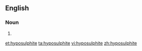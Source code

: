==English==

===Noun===
{{en-noun}}

# {{alternative spelling of|hyposulfite}}

[[et:hyposulphite]]
[[ta:hyposulphite]]
[[vi:hyposulphite]]
[[zh:hyposulphite]]